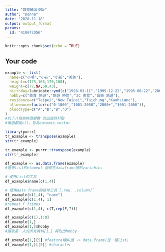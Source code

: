 ---
title: "課堂練習模版"
author: "Donna"
date: "2020-11-18"
output: output_format
params:
  id: "410672056"
---

```{r setup, include=FALSE}
knitr::opts_chunk$set(echo = TRUE)
```

## Your code

```{r}
example <- list(
  name=c("小明","小花","小新","美美"),
  height=c(175,166,170,160),
  weight=c(77,NA,60,43),
  birthday=lubridate::ymd(c("1998-03-11","1999-12-22","1995-08-22","2001-10-10")),
  hobby=c("美食 旅遊","旅遊 時尚","3C 美食","音樂 旅遊"),
  residence=c("Taipei","New Taipei","Taichung","Kaohsiung"),
  allowance=factor(c("0-1000","1001-2000","2000+","1001-2000")),
  bloodType=c("A","B","B","O")
)
#以下八個為特徵變數 含四個資料點
#每個都是c()，皆為automic.vector
```

```{r}
library(purrr)
tr_example <- transpose(example)
str(tr_example)
```

```{r}
tr_example <- purrr::transpose(example)
str(tr_example)
```
```{r}
df_example <- as.data.frame(example) 
#過去list的element 變成在dataframe裡的variables
```

```{r}
# 使用list的工具
df_example$name[c(1,4)]

# 使用data frame的延伸工具`[.row, .column]`
df_example[c(1,4), "name"]
df_example[c(1,4), 1]
#repeat F 7times
df_example[c(1,4), c(T,rep(F,7))]

df_example[c(1),1:8]
df_example[1,]
df_example[1,]$hobby
#擷取第一人的所有資料[1,] 再取出hobby

df_example[1,][5] #feature轉90度 -> data.frame(是一種list)
df_example[1,][[5]] #character
```

```{r}

```

